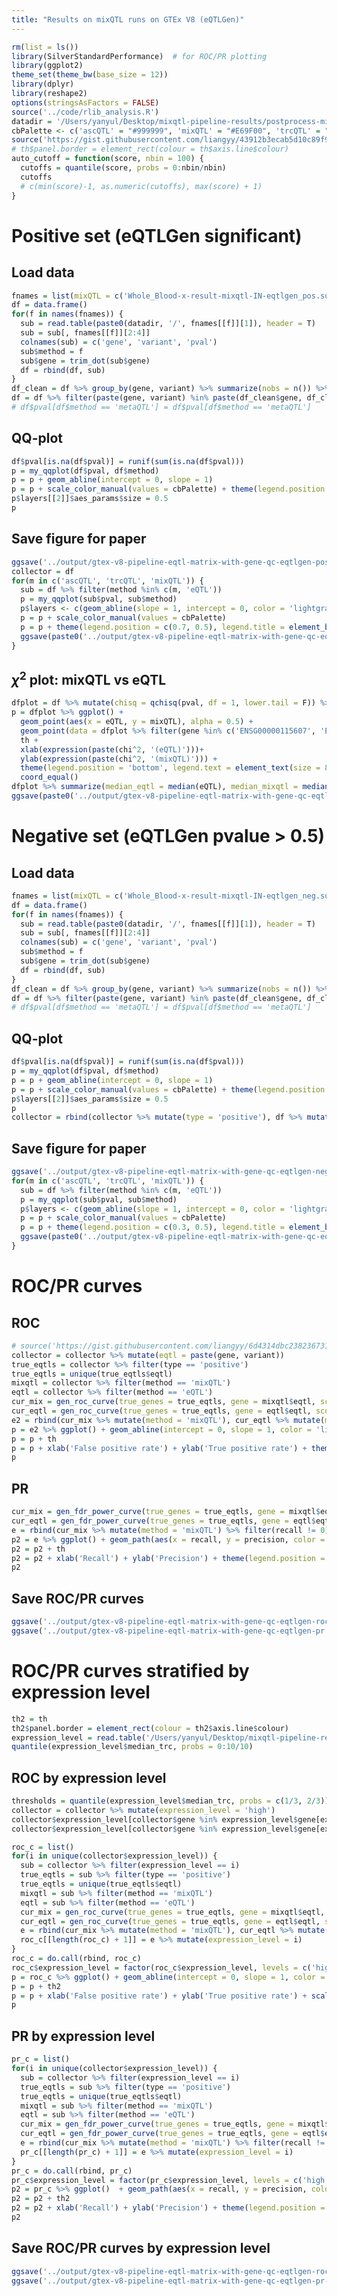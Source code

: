 ```yaml
---
title: "Results on mixQTL runs on GTEx V8 (eQTLGen)"
---
```


```r
rm(list = ls())
library(SilverStandardPerformance)  # for ROC/PR plotting
library(ggplot2)
theme_set(theme_bw(base_size = 12))
library(dplyr)
library(reshape2)
options(stringsAsFactors = FALSE)
source('../code/rlib_analysis.R')
datadir = '/Users/yanyul/Desktop/mixqtl-pipeline-results/postprocess-mixqtl'
cbPalette <- c('ascQTL' = "#999999", 'mixQTL' = "#E69F00", 'trcQTL' = "#56B4E9", 'eQTL' = "#009E73", "#F0E442", "#0072B2", "#D55E00", "#CC79A7")
source('https://gist.githubusercontent.com/liangyy/43912b3ecab5d10c89f9d4b2669871c9/raw/8151c6fe70e3d4ee43d9ce340ecc0eb65172e616/my_ggplot_theme.R')
# th$panel.border = element_rect(colour = th$axis.line$colour)
auto_cutoff = function(score, nbin = 100) {
  cutoffs = quantile(score, probs = 0:nbin/nbin)
  cutoffs
  # c(min(score)-1, as.numeric(cutoffs), max(score) + 1)
}
```

# Positive set (eQTLGen significant)

## Load data

```r
fnames = list(mixQTL = c('Whole_Blood-x-result-mixqtl-IN-eqtlgen_pos.subsample100000-with-gene-qc.txt.gz', 'gene', 'variant_id', 'pval.meta'), trcQTL = c('Whole_Blood-x-result-mixqtl-IN-eqtlgen_pos.subsample100000-with-gene-qc.txt.gz', 'gene', 'variant_id', 'pval.trc'), ascQTL = c('Whole_Blood-x-result-mixqtl-IN-eqtlgen_pos.subsample100000-with-gene-qc.txt.gz', 'gene', 'variant_id', 'pval.asc'), eQTL = c('Whole_Blood.allpairs-IN-eqtlgen_pos.subsample100000-with-gene-qc.txt.gz', 'gene_id', 'variant_id', 'pval_nominal'))
df = data.frame()
for(f in names(fnames)) {
  sub = read.table(paste0(datadir, '/', fnames[[f]][1]), header = T)
  sub = sub[, fnames[[f]][2:4]]
  colnames(sub) = c('gene', 'variant', 'pval')
  sub$method = f
  sub$gene = trim_dot(sub$gene)
  df = rbind(df, sub)
}
df_clean = df %>% group_by(gene, variant) %>% summarize(nobs = n()) %>% filter(nobs == 4) %>% ungroup()
df = df %>% filter(paste(gene, variant) %in% paste(df_clean$gene, df_clean$variant))
# df$pval[df$method == 'metaQTL'] = df$pval[df$method == 'metaQTL']
```

## QQ-plot

```r
df$pval[is.na(df$pval)] = runif(sum(is.na(df$pval)))
p = my_qqplot(df$pval, df$method) 
p = p + geom_abline(intercept = 0, slope = 1)
p = p + scale_color_manual(values = cbPalette) + theme(legend.position = c(0.7, 0.5), legend.title = element_blank()) + th + theme(aspect.ratio = 1) + ylab(expression(-log[10](p[observed]))) + xlab(expression(-log[10](p[expected])))
p$layers[[2]]$aes_params$size = 0.5
p
```

## Save figure for paper

```r
ggsave('../output/gtex-v8-pipeline-eqtl-matrix-with-gene-qc-eqtlgen-positive.png', p, height = 4, width = 4)
collector = df
for(m in c('ascQTL', 'trcQTL', 'mixQTL')) {
  sub = df %>% filter(method %in% c(m, 'eQTL'))
  p = my_qqplot(sub$pval, sub$method) 
  p$layers <- c(geom_abline(slope = 1, intercept = 0, color = 'lightgray'), p$layers)
  p = p + scale_color_manual(values = cbPalette)
  p = p + theme(legend.position = c(0.7, 0.5), legend.title = element_blank()) + th + theme(aspect.ratio = 1) + ylab(expression(-log[10](p[observed]))) + xlab(expression(-log[10](p[expected])))
  ggsave(paste0('../output/gtex-v8-pipeline-eqtl-matrix-with-gene-qc-eqtlgen-positive-', m, '.png'), p, height = 4, width = 4)
}
```

## $\chi^2$ plot: mixQTL vs eQTL

```r
dfplot = df %>% mutate(chisq = qchisq(pval, df = 1, lower.tail = F)) %>% select(-pval) %>% filter(method %in% c('mixQTL', 'eQTL')) %>% dcast(gene + variant ~ method, value.var = 'chisq')
p = dfplot %>% ggplot() + 
  geom_point(aes(x = eQTL, y = mixQTL), alpha = 0.5) +
  geom_point(data = dfplot %>% filter(gene %in% c('ENSG00000115607', 'ENSG00000145730')), aes(x = eQTL, y = mixQTL, color = gene)) + 
  th +
  xlab(expression(paste(chi^2, '(eQTL)')))+
  ylab(expression(paste(chi^2, '(mixQTL)'))) +
  theme(legend.position = 'bottom', legend.text = element_text(size = 8)) + 
  coord_equal()
dfplot %>% summarize(median_eqtl = median(eQTL), median_mixqtl = median(mixQTL)) %>% mutate(ratio = median_mixqtl / median_eqtl)
ggsave(paste0('../output/gtex-v8-pipeline-eqtl-matrix-with-gene-qc-eqtlgen-positive-chisq.png'), p, height = 4, width = 4)
```


# Negative set (eQTLGen pvalue > 0.5)

## Load data

```r
fnames = list(mixQTL = c('Whole_Blood-x-result-mixqtl-IN-eqtlgen_neg.subsample100000-with-gene-qc.txt.gz', 'gene', 'variant_id', 'pval.meta'), trcQTL = c('Whole_Blood-x-result-mixqtl-IN-eqtlgen_neg.subsample100000-with-gene-qc.txt.gz', 'gene', 'variant_id', 'pval.trc'), ascQTL = c('Whole_Blood-x-result-mixqtl-IN-eqtlgen_neg.subsample100000-with-gene-qc.txt.gz', 'gene', 'variant_id', 'pval.asc'), eQTL = c('Whole_Blood.allpairs-IN-eqtlgen_neg.subsample100000-with-gene-qc.txt.gz', 'gene_id', 'variant_id', 'pval_nominal'))
df = data.frame()
for(f in names(fnames)) {
  sub = read.table(paste0(datadir, '/', fnames[[f]][1]), header = T)
  sub = sub[, fnames[[f]][2:4]]
  colnames(sub) = c('gene', 'variant', 'pval')
  sub$method = f
  sub$gene = trim_dot(sub$gene)
  df = rbind(df, sub)
}
df_clean = df %>% group_by(gene, variant) %>% summarize(nobs = n()) %>% filter(nobs == 4) %>% ungroup()
df = df %>% filter(paste(gene, variant) %in% paste(df_clean$gene, df_clean$variant))
# df$pval[df$method == 'metaQTL'] = df$pval[df$method == 'metaQTL']
```

## QQ-plot

```r
df$pval[is.na(df$pval)] = runif(sum(is.na(df$pval)))
p = my_qqplot(df$pval, df$method) 
p = p + geom_abline(intercept = 0, slope = 1)
p = p + scale_color_manual(values = cbPalette) + theme(legend.position = c(0.3, 0.5), legend.title = element_blank()) + th + theme(aspect.ratio = 1) + ylab(expression(-log[10](p[observed]))) + xlab(expression(-log[10](p[expected])))
p$layers[[2]]$aes_params$size = 0.5
p
collector = rbind(collector %>% mutate(type = 'positive'), df %>% mutate(type = 'negative'))
```

## Save figure for paper

```r
ggsave('../output/gtex-v8-pipeline-eqtl-matrix-with-gene-qc-eqtlgen-negative.png', p, height = 4, width = 4)
for(m in c('ascQTL', 'trcQTL', 'mixQTL')) {
  sub = df %>% filter(method %in% c(m, 'eQTL'))
  p = my_qqplot(sub$pval, sub$method) 
  p$layers <- c(geom_abline(slope = 1, intercept = 0, color = 'lightgray'), p$layers)
  p = p + scale_color_manual(values = cbPalette)
  p = p + theme(legend.position = c(0.3, 0.5), legend.title = element_blank()) + th + theme(aspect.ratio = 1) + ylab(expression(-log[10](p[observed]))) + xlab(expression(-log[10](p[expected])))
  ggsave(paste0('../output/gtex-v8-pipeline-eqtl-matrix-with-gene-qc-eqtlgen-negative-', m, '.png'), p, height = 4, width = 4)
}
```

# ROC/PR curves

## ROC

```r
# source('https://gist.githubusercontent.com/liangyy/6d4314dbc238236731e134abef2484f4/raw/f6b23f7f06ec97c27dff574ec1712c9d1f0552df/rlib_roc_pr.R')
collector = collector %>% mutate(eqtl = paste(gene, variant))
true_eqtls = collector %>% filter(type == 'positive')
true_eqtls = unique(true_eqtls$eqtl)
mixqtl = collector %>% filter(method == 'mixQTL')
eqtl = collector %>% filter(method == 'eQTL')
cur_mix = gen_roc_curve(true_genes = true_eqtls, gene = mixqtl$eqtl, score = -log(mixqtl$pval), method = 'gt', cutoff = c(0, 1:20/10, 10:15/5, 4:50, Inf))
cur_eqtl = gen_roc_curve(true_genes = true_eqtls, gene = eqtl$eqtl, score = -log(eqtl$pval), method = 'gt', cutoff = c(0, 1:20/10, 10:15/5, 4:50, Inf))
e2 = rbind(cur_mix %>% mutate(method = 'mixQTL'), cur_eqtl %>% mutate(method = 'eQTL'))
p = e2 %>% ggplot() + geom_abline(intercept = 0, slope = 1, color = 'lightgray') + geom_path(aes(x = fpr, y = tpr, color = method), size = 2, alpha = .8) + coord_equal()
p = p + th 
p = p + xlab('False positive rate') + ylab('True positive rate') + theme(legend.position = c(0.8, 0.2), legend.title = element_blank()) + scale_color_manual(values = cbPalette) 
p
```

## PR

```r
cur_mix = gen_fdr_power_curve(true_genes = true_eqtls, gene = mixqtl$eqtl, score = -log(mixqtl$pval), method = 'gt', cutoff = c(0, 1:20/10, 10:15/5, 4:50, Inf))
cur_eqtl = gen_fdr_power_curve(true_genes = true_eqtls, gene = eqtl$eqtl, score = -log(eqtl$pval), method = 'gt', cutoff = c(0, 1:20/10, 10:15/5, 4:50, Inf))
e = rbind(cur_mix %>% mutate(method = 'mixQTL') %>% filter(recall != 0) , cur_eqtl %>% mutate(method = 'eQTL') %>% filter(recall != 0))
p2 = e %>% ggplot() + geom_path(aes(x = recall, y = precision, color = method), size = 2, alpha = .8) + theme(aspect.ratio = 1)
p2 = p2 + th 
p2 = p2 + xlab('Recall') + ylab('Precision') + theme(legend.position = c(0.2, 0.2), legend.title = element_blank()) + scale_color_manual(values = cbPalette) 
p2
```

## Save ROC/PR curves

```r
ggsave('../output/gtex-v8-pipeline-eqtl-matrix-with-gene-qc-eqtlgen-roc.png', p, width = 4, height = 4)
ggsave('../output/gtex-v8-pipeline-eqtl-matrix-with-gene-qc-eqtlgen-pr.png', p2, width = 4, height = 4)
```

# ROC/PR curves stratified by expression level

```r
th2 = th
th2$panel.border = element_rect(colour = th2$axis.line$colour)
expression_level = read.table('/Users/yanyul/Desktop/mixqtl-pipeline-results/misc_data/gtex-v8-genes-passed-qc-with-median-trc.txt', header = T)
quantile(expression_level$median_trc, probs = 0:10/10)
```

## ROC by expression level

```r
thresholds = quantile(expression_level$median_trc, probs = c(1/3, 2/3))
collector = collector %>% mutate(expression_level = 'high')
collector$expression_level[collector$gene %in% expression_level$gene[expression_level$median_trc < thresholds[1]]] = 'low'
collector$expression_level[collector$gene %in% expression_level$gene[expression_level$median_trc < thresholds[2] & expression_level$median_trc >= thresholds[1]]] = 'middle'

roc_c = list()
for(i in unique(collector$expression_level)) {
  sub = collector %>% filter(expression_level == i)
  true_eqtls = sub %>% filter(type == 'positive')
  true_eqtls = unique(true_eqtls$eqtl)
  mixqtl = sub %>% filter(method == 'mixQTL')
  eqtl = sub %>% filter(method == 'eQTL')
  cur_mix = gen_roc_curve(true_genes = true_eqtls, gene = mixqtl$eqtl, score = -log(mixqtl$pval), method = 'gt', cutoff = c(0, 1:20/10, 10:15/5, 4:50, Inf))
  cur_eqtl = gen_roc_curve(true_genes = true_eqtls, gene = eqtl$eqtl, score = -log(eqtl$pval), method = 'gt', cutoff = c(0, 1:20/10, 10:15/5, 4:50, Inf))
  e = rbind(cur_mix %>% mutate(method = 'mixQTL'), cur_eqtl %>% mutate(method = 'eQTL'))
  roc_c[[length(roc_c) + 1]] = e %>% mutate(expression_level = i)
}
roc_c = do.call(rbind, roc_c)
roc_c$expression_level = factor(roc_c$expression_level, levels = c('high', 'middle', 'low'))
p = roc_c %>% ggplot() + geom_abline(intercept = 0, slope = 1, color = 'lightgray') + geom_path(aes(x = fpr, y = tpr, color = method), size = 2, alpha = .8) + facet_wrap(~expression_level) + coord_equal() # + geom_point(aes(x = fpr, y = tpr))
p = p + th2 
p = p + xlab('False positive rate') + ylab('True positive rate') + scale_color_manual(values = cbPalette) + theme(legend.position = 'bottom', legend.title = element_blank())
p
```

## PR by expression level

```r
pr_c = list()
for(i in unique(collector$expression_level)) {
  sub = collector %>% filter(expression_level == i)
  true_eqtls = sub %>% filter(type == 'positive')
  true_eqtls = unique(true_eqtls$eqtl)
  mixqtl = sub %>% filter(method == 'mixQTL')
  eqtl = sub %>% filter(method == 'eQTL')
  cur_mix = gen_fdr_power_curve(true_genes = true_eqtls, gene = mixqtl$eqtl, score = -log(mixqtl$pval), method = 'gt', cutoff = c(0, 1:20/10, 10:15/5, 4:50, Inf))
  cur_eqtl = gen_fdr_power_curve(true_genes = true_eqtls, gene = eqtl$eqtl, score = -log(eqtl$pval), method = 'gt', cutoff = c(0, 1:20/10, 10:15/5, 4:50, Inf))
  e = rbind(cur_mix %>% mutate(method = 'mixQTL') %>% filter(recall != 0) , cur_eqtl %>% mutate(method = 'eQTL') %>% filter(recall != 0))
  pr_c[[length(pr_c) + 1]] = e %>% mutate(expression_level = i)
}
pr_c = do.call(rbind, pr_c)
pr_c$expression_level = factor(pr_c$expression_level, levels = c('high', 'middle', 'low'))
p2 = pr_c %>% ggplot()  + geom_path(aes(x = recall, y = precision, color = method), size = 2, alpha = .8) + theme(aspect.ratio = 1) + facet_wrap(~expression_level)
p2 = p2 + th2 
p2 = p2 + xlab('Recall') + ylab('Precision') + theme(legend.position = 'bottom', legend.title = element_blank()) + scale_color_manual(values = cbPalette) 
p2
```

## Save ROC/PR curves by expression level

```r
ggsave('../output/gtex-v8-pipeline-eqtl-matrix-with-gene-qc-eqtlgen-roc-stratified.png', p, width = 10, height = 5)
ggsave('../output/gtex-v8-pipeline-eqtl-matrix-with-gene-qc-eqtlgen-pr-stratified.png', p2, width = 10, height = 5)
```